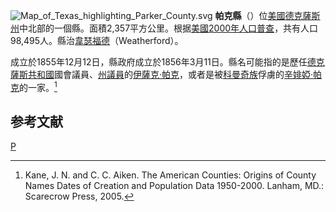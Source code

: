 {{noteTA
|T=zh-hans:帕克县 (得克萨斯州);zh-hk:帕克縣 (德克薩斯州);zh-tw:帕克郡 (德克薩斯州);
}}
[[File:Map_of_Texas_highlighting_Parker_County.svg|right]]
'''帕克縣'''（{{lang-en|Parker County}}）位[[美國|美國]][[德克薩斯州|德克薩斯州]]中北部的一個縣。面積2,357平方公里。根据[[美國2000年人口普查|美國2000年人口普查]]，共有人口98,495人。縣治[[韋瑟福德_(德克薩斯州)|韋瑟福德]]（Weatherford）。

成立於1855年12月12日，縣政府成立於1856年3月11日。縣名可能指的是歷任[[德克薩斯共和國|德克薩斯共和國]]國會議員、[[德克薩斯州州議會|州議員]]的[[伊薩克·帕克|伊薩克·帕克]]，或者是被[[科曼奇族|科曼奇族]]俘虜的[[辛婔婭·帕克|辛婔婭·帕克]]的一家。<ref>Kane, J. N. and C. C. Aiken. The American Counties: Origins of County Names Dates of Creation and Population Data 1950-2000. Lanham, MD.: Scarecrow Press, 2005.</ref>

== 参考文献 ==
<div class="references-small">
<references />
</div>
{{Texas-stub}}
{{Texas}}
[[Category:得克萨斯州行政区划|P]]